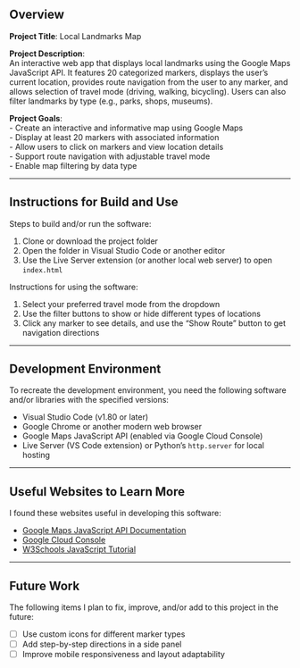 ## Overview

**Project Title**: Local Landmarks Map

**Project Description**:  
An interactive web app that displays local landmarks using the Google Maps JavaScript API. It features 20 categorized markers, displays the user’s current location, provides route navigation from the user to any marker, and allows selection of travel mode (driving, walking, bicycling). Users can also filter landmarks by type (e.g., parks, shops, museums).

**Project Goals**:  
- Create an interactive and informative map using Google Maps  
- Display at least 20 markers with associated information  
- Allow users to click on markers and view location details  
- Support route navigation with adjustable travel mode  
- Enable map filtering by data type  

---

## Instructions for Build and Use

Steps to build and/or run the software:

1. Clone or download the project folder  
2. Open the folder in Visual Studio Code or another editor  
3. Use the Live Server extension (or another local web server) to open `index.html`

Instructions for using the software:

1. Select your preferred travel mode from the dropdown  
2. Use the filter buttons to show or hide different types of locations  
3. Click any marker to see details, and use the “Show Route” button to get navigation directions  

---

## Development Environment 

To recreate the development environment, you need the following software and/or libraries with the specified versions:

* Visual Studio Code (v1.80 or later)
* Google Chrome or another modern web browser
* Google Maps JavaScript API (enabled via Google Cloud Console)
* Live Server (VS Code extension) or Python's `http.server` for local hosting

---

## Useful Websites to Learn More

I found these websites useful in developing this software:

* [Google Maps JavaScript API Documentation](https://developers.google.com/maps/documentation/javascript/overview)
* [Google Cloud Console](https://console.cloud.google.com/)
* [W3Schools JavaScript Tutorial](https://www.w3schools.com/js/)

---

## Future Work

The following items I plan to fix, improve, and/or add to this project in the future:

* [ ] Use custom icons for different marker types  
* [ ] Add step-by-step directions in a side panel  
* [ ] Improve mobile responsiveness and layout adaptability  
